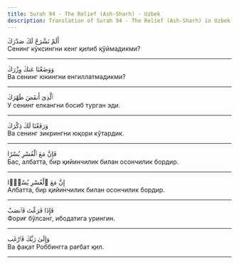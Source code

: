 ```yaml
---
title: Surah 94 - The Relief (Ash-Sharh) - Uzbek
description: Translation of Surah 94 - The Relief (Ash-Sharh) in Uzbek
---
```





<Aside type="quran" title="1">
أَلَمْ نَشْرَحْ لَكَ صَدْرَكَ
</Aside>

<Aside type="reference" title="1">
Сенинг кўксингни кенг қилиб қўймадикми?
</Aside>

---

<Aside type="quran" title="2">
وَوَضَعْنَا عَنكَ وِزْرَكَ
</Aside>

<Aside type="reference" title="2">
Ва сенинг юкингни енгиллатмадикми?
</Aside>

---

<Aside type="quran" title="3">
ٱلَّذِىٓ أَنقَضَ ظَهْرَكَ
</Aside>

<Aside type="reference" title="3">
У сенинг елкангни босиб турган эди.
</Aside>

---

<Aside type="quran" title="4">
وَرَفَعْنَا لَكَ ذِكْرَكَ
</Aside>

<Aside type="reference" title="4">
Ва сенинг зикрингни юқори кўтардик.
</Aside>

---

<Aside type="quran" title="5">
فَإِنَّ مَعَ ٱلْعُسْرِ يُسْرًا
</Aside>

<Aside type="reference" title="5">
Бас, албатта, бир қийинчилик билан осончилик бордир.
</Aside>

---

<Aside type="quran" title="6">
إِنَّ مَعَ ٱلْعُسْرِ يُسْرًۭا
</Aside>

<Aside type="reference" title="6">
Албатта, бир қийинчилик билан осончилик бордир.
</Aside>

---

<Aside type="quran" title="7">
فَإِذَا فَرَغْتَ فَٱنصَبْ
</Aside>

<Aside type="reference" title="7">
Фориғ бўлсанг, ибодатига урингин.
</Aside>

---

<Aside type="quran" title="8">
وَإِلَىٰ رَبِّكَ فَٱرْغَب
</Aside>

<Aside type="reference" title="8">
Ва фақат Роббингга рағбат қил.
</Aside>

---
